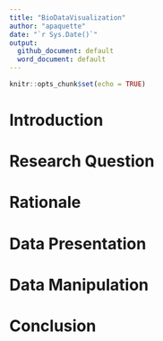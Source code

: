 ```yaml
---
title: "BioDataVisualization"
author: "apaquette"
date: "`r Sys.Date()`"
output:
  github_document: default
  word_document: default
---
```


```r
knitr::opts_chunk$set(echo = TRUE)
```

# Introduction


# Research Question


# Rationale


# Data Presentation


# Data Manipulation


# Conclusion

